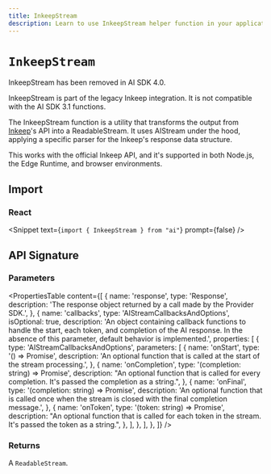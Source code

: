 ```yaml
---
title: InkeepStream
description: Learn to use InkeepStream helper function in your application.
---
```


# `InkeepStream`

<Note type="warning">InkeepStream has been removed in AI SDK 4.0.</Note>

<Note type="warning">
  InkeepStream is part of the legacy Inkeep integration. It is not compatible
  with the AI SDK 3.1 functions.
</Note>

The InkeepStream function is a utility that transforms the output from [Inkeep](https://inkeep.com)'s API into a ReadableStream. It uses AIStream under the hood, applying a specific parser for the Inkeep's response data structure.

This works with the official Inkeep API, and it's supported in both Node.js, the Edge Runtime, and browser environments.

## Import

### React

<Snippet text={`import { InkeepStream } from "ai"`} prompt={false} />

## API Signature

### Parameters

<PropertiesTable
  content={[
    {
      name: 'response',
      type: 'Response',
      description:
        'The response object returned by a call made by the Provider SDK.',
    },
    {
      name: 'callbacks',
      type: 'AIStreamCallbacksAndOptions',
      isOptional: true,
      description:
        'An object containing callback functions to handle the start, each token, and completion of the AI response. In the absence of this parameter, default behavior is implemented.',
      properties: [
        {
          type: 'AIStreamCallbacksAndOptions',
          parameters: [
            {
              name: 'onStart',
              type: '() => Promise<void>',
              description:
                'An optional function that is called at the start of the stream processing.',
            },
            {
              name: 'onCompletion',
              type: '(completion: string) => Promise<void>',
              description:
                "An optional function that is called for every completion. It's passed the completion as a string.",
            },
            {
              name: 'onFinal',
              type: '(completion: string) => Promise<void>',
              description:
                'An optional function that is called once when the stream is closed with the final completion message.',
            },
            {
              name: 'onToken',
              type: '(token: string) => Promise<void>',
              description:
                "An optional function that is called for each token in the stream. It's passed the token as a string.",
            },
          ],
        },
      ],
    },
  ]}
/>

### Returns

A `ReadableStream`.
